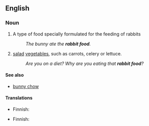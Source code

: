 ==English==

===Noun===
{{en-noun|head=[[rabbit]] [[food]]|-}}

# A type of food specially formulated for the feeding of rabbits
#:''The bunny ate the '''rabbit food'''.''
# {{context|informal}} [[salad]] [[vegetable]]s, such as carrots, celery or lettuce.
#:''Are you on a diet? Why are you eating that '''rabbit food'''?''

====See also====
* [[bunny chow]]

====Translations====
{{trans-top|food formulated for rabbits}}
* Finnish: {{t-|fi|kaninruoka}}
{{trans-mid}}
{{trans-bottom}}

{{trans-top|informal: salad and vegetables}}
* Finnish: {{t-|fi|kaninruoka}}
{{trans-mid}}
{{trans-bottom}}